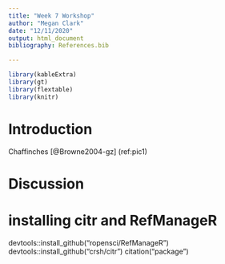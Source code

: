 ```yaml
---
title: "Week 7 Workshop"
author: "Megan Clark"
date: "12/11/2020"
output: html_document
bibliography: References.bib

---
```


```r
library(kableExtra)
library(gt)
library(flextable)
library(knitr)
```

# Introduction
Chaffinches [@Browne2004-gz]
(ref:pic1)

# Discussion
# installing citr and RefManageR
devtools::install_github("ropensci/RefManageR")
devtools::install_github("crsh/citr")
citation("package")













